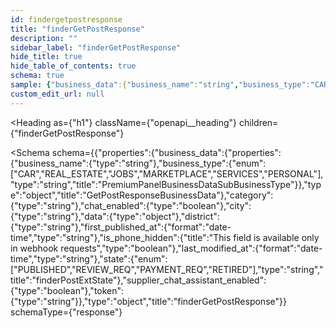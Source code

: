 ```yaml
---
id: findergetpostresponse
title: "finderGetPostResponse"
description: ""
sidebar_label: "finderGetPostResponse"
hide_title: true
hide_table_of_contents: true
schema: true
sample: {"business_data":{"business_name":"string","business_type":"CAR"},"category":"string","chat_enabled":true,"city":"string","data":{},"district":"string","first_published_at":"2024-07-29T15:51:28.071Z","is_phone_hidden":true,"last_modified_at":"2024-07-29T15:51:28.071Z","state":"PUBLISHED","supplier_chat_assistant_enabled":true,"token":"string"}
custom_edit_url: null
---
```



<Heading
  as={"h1"}
  className={"openapi__heading"}
  children={"finderGetPostResponse"}
>
</Heading>





<Schema
  schema={{"properties":{"business_data":{"properties":{"business_name":{"type":"string"},"business_type":{"enum":["CAR","REAL_ESTATE","JOBS","MARKETPLACE","SERVICES","PERSONAL"],"type":"string","title":"PremiumPanelBusinessDataSubBusinessType"}},"type":"object","title":"GetPostResponseBusinessData"},"category":{"type":"string"},"chat_enabled":{"type":"boolean"},"city":{"type":"string"},"data":{"type":"object"},"district":{"type":"string"},"first_published_at":{"format":"date-time","type":"string"},"is_phone_hidden":{"title":"This field is available only in webhook requests","type":"boolean"},"last_modified_at":{"format":"date-time","type":"string"},"state":{"enum":["PUBLISHED","REVIEW_REQ","PAYMENT_REQ","RETIRED"],"type":"string","title":"finderPostExtState"},"supplier_chat_assistant_enabled":{"type":"boolean"},"token":{"type":"string"}},"type":"object","title":"finderGetPostResponse"}}
  schemaType={"response"}
>
  
</Schema>
            